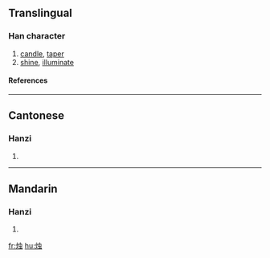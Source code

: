 {{see|燭}}

==Translingual==
===Han character===
{{Han char|rn=86|rad=火|as=06|sn=10|four=|canj=火中一戈 (FLMI)}}
# [[candle]], [[taper]]
# [[shine]], [[illuminate]]
====References====
{{Han ref|kx=0670.210|dkj=19017|dj=1079.110|hdz=32199.100|uh=70DB|ud=28891}}

----
==Cantonese==
===Hanzi===
{{yue-hanzi|jyut=|y=juk1}}
# {{defn|Cantonese}}

----
==Mandarin==
===Hanzi===
{{cmn-hanzi|tra=燭|pin=[[zhú]] ([[zhu2]])|wg=chu<sup>2</sup>}}
# {{defn|Mandarin}}

[[fr:烛]]
[[hu:烛]]